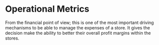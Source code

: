 # Operational Metrics

From the financial point of view; this is one of the most important driving mechanisms to be able to manage the expenses of a store. It gives the decision make the ability to better their overall profit margins within the stores.  
